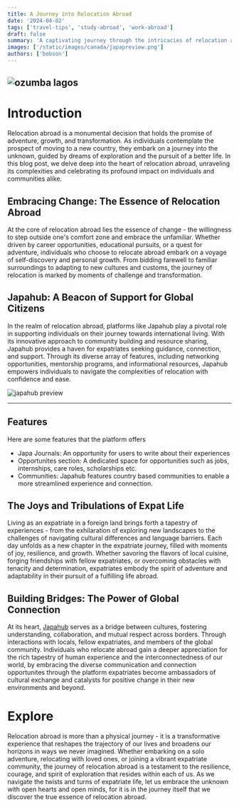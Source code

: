 ```yaml
---
title: A Journey into Relocation Abroad
date: '2024-04-02'
tags: ['travel-tips', 'study-abroad', 'work-abroad']
draft: false
summary: 'A captivating journey through the intricacies of relocation abroad, exploring the challenges, triumphs, and discoveries that accompany the pursuit of a new life in foreign lands'
images: ['/static/images/canada/japapreview.png']
authors: ['bobson']
---
```


## ![ozumba lagos](/static/images/ozumba-lagos.jpg)

# Introduction

Relocation abroad is a monumental decision that holds the promise of adventure, growth, and transformation. As individuals contemplate the prospect of moving to a new country, they embark on a journey into the unknown, guided by dreams of exploration and the pursuit of a better life. In this blog post, we delve deep into the heart of relocation abroad, unraveling its complexities and celebrating its profound impact on individuals and communities alike.

## Embracing Change: The Essence of Relocation Abroad

At the core of relocation abroad lies the essence of change - the willingness to step outside one's comfort zone and embrace the unfamiliar. Whether driven by career opportunities, educational pursuits, or a quest for adventure, individuals who choose to relocate abroad embark on a voyage of self-discovery and personal growth. From bidding farewell to familiar surroundings to adapting to new cultures and customs, the journey of relocation is marked by moments of challenge and transformation.

## Japahub: A Beacon of Support for Global Citizens

In the realm of relocation abroad, platforms like Japahub play a pivotal role in supporting individuals on their journey towards international living. With its innovative approach to community building and resource sharing, Japahub provides a haven for expatriates seeking guidance, connection, and support. Through its diverse array of features, including networking opportunities, mentorship programs, and informational resources, Japahub empowers individuals to navigate the complexities of relocation with confidence and ease.

![japahub preview](/static/images/japapreview.png)

---

## Features

Here are some features that the platform offers

- Japa Journals: An opportunity for users to write about their experiences
- Opportunites section: A dedicated space for opportunities such as jobs, internships, care roles, scholarships etc.
- Communities: Japahub features country based communities to enable a more streamlined experience and connection.

## The Joys and Tribulations of Expat Life

Living as an expatriate in a foreign land brings forth a tapestry of experiences - from the exhilaration of exploring new landscapes to the challenges of navigating cultural differences and language barriers. Each day unfolds as a new chapter in the expatriate journey, filled with moments of joy, resilience, and growth. Whether savoring the flavors of local cuisine, forging friendships with fellow expatriates, or overcoming obstacles with tenacity and determination, expatriates embody the spirit of adventure and adaptability in their pursuit of a fulfilling life abroad.

## Building Bridges: The Power of Global Connection

At its heart, [Japahub](https://info.japahub.com) serves as a bridge between cultures, fostering understanding, collaboration, and mutual respect across borders. Through interactions with locals, fellow expatriates, and members of the global community. Individuals who relocate abroad gain a deeper appreciation for the rich tapestry of human experience and the interconnectedness of our world, by embracing the diverse communication and connection opportunites through the platform expatriates become ambassadors of cultural exchange and catalysts for positive change in their new environments and beyond.

# Explore

Relocation abroad is more than a physical journey - it is a transformative experience that reshapes the trajectory of our lives and broadens our horizons in ways we never imagined. Whether embarking on a solo adventure, relocating with loved ones, or joining a vibrant expatriate community, the journey of relocation abroad is a testament to the resilience, courage, and spirit of exploration that resides within each of us. As we navigate the twists and turns of expatriate life, let us embrace the unknown with open hearts and open minds, for it is in the journey itself that we discover the true essence of relocation abroad.
